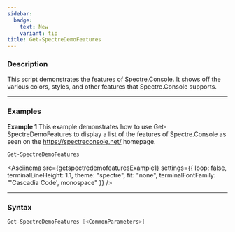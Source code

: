 ```yaml
---
sidebar:
  badge:
    text: New
    variant: tip
title: Get-SpectreDemoFeatures
---
```









### Description

This script demonstrates the features of Spectre.Console. It shows off the various colors, styles, and other features that Spectre.Console supports.



---


### Examples


**Example 1**
This example demonstrates how to use Get-SpectreDemoFeatures to display a list of the features of Spectre.Console as seen on the https://spectreconsole.net/ homepage.



```powershell
Get-SpectreDemoFeatures
```
<Asciinema
    src={getspectredemofeaturesExample1}
    settings={{
        loop: false,
        terminalLineHeight: 1.1,
        theme: "spectre",
        fit: "none",
        terminalFontFamily: "'Cascadia Code', monospace"
    }}
/>


---


### Syntax
```powershell
Get-SpectreDemoFeatures [<CommonParameters>]
```
